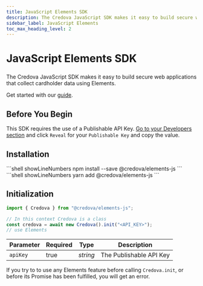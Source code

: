 ```yaml
---
title: JavaScript Elements SDK
description: The Credova JavaScript SDK makes it easy to build secure web applications that collect cardholder data using Elements.
sidebar_label: JavaScript Elements
toc_max_heading_level: 2
---
```




# JavaScript Elements SDK

<GithubCard heading="JavaScript Elements SDK" icon={SDK.JAVASCRIPT} organization="credova-financial" repository="credova-elements" />

###

The Credova JavaScript SDK makes it easy to build secure web applications that collect cardholder data using Elements.

Get started with our [guide](/guides/merchants/collect-cards).

## Before You Begin

This SDK requires the use of a Publishable API Key. [Go to your Developers section](https://portal.credova.com/developers/api-keys) and click `Reveal` for your `Publishable Key` and copy the value.

## Installation

<Tabs className="credova-tabs">
  <TabItem value="npm" label="npm">
```shell showLineNumbers
npm install --save @credova/elements-js
```
  </TabItem>

  <TabItem value="yarn" label="yarn">
```shell showLineNumbers
yarn add @credova/elements-js
```
  </TabItem>
</Tabs>

## Initialization

```javascript showLineNumbers
import { Credova } from "@credova/elements-js";

// In this context Credova is a class
const credova = await new Credova().init("<API_KEY>");
// use Elements
```

| Parameter | Required | Type                     | Description                     |
| --------- | -------- | ------------------------ | ------------------------------- |
| `apiKey`  | true     | _string_                 | The Publishable API Key         |

<Alert type={Alerts.WARNING}>If you try to to use any Elements feature before calling <code>Credova.init</code>, or before its Promise has been fulfilled, you will get an error.</Alert>
